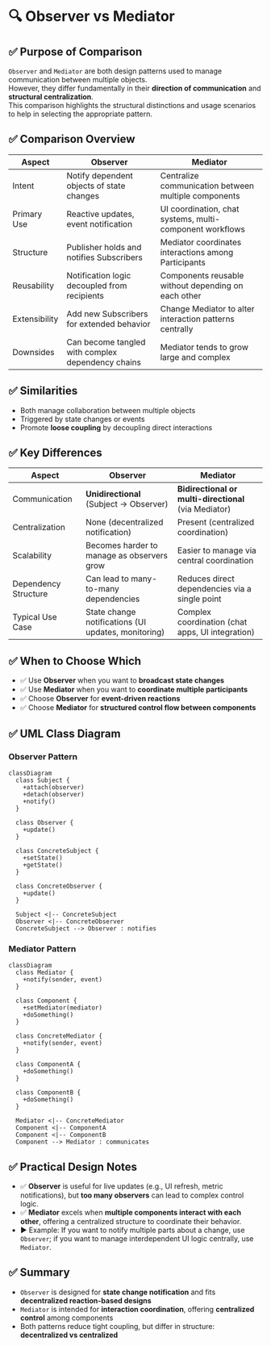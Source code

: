 # 🔍 Observer vs Mediator

## ✅ Purpose of Comparison

`Observer` and `Mediator` are both design patterns used to manage communication between multiple objects.  
However, they differ fundamentally in their **direction of communication** and **structural centralization**.  
This comparison highlights the structural distinctions and usage scenarios to help in selecting the appropriate pattern.

## ✅ Comparison Overview

| Aspect        | Observer                                          | Mediator                                                 |
| ------------- | ------------------------------------------------- | -------------------------------------------------------- |
| Intent        | Notify dependent objects of state changes         | Centralize communication between multiple components     |
| Primary Use   | Reactive updates, event notification              | UI coordination, chat systems, multi-component workflows |
| Structure     | Publisher holds and notifies Subscribers          | Mediator coordinates interactions among Participants     |
| Reusability   | Notification logic decoupled from recipients      | Components reusable without depending on each other      |
| Extensibility | Add new Subscribers for extended behavior         | Change Mediator to alter interaction patterns centrally  |
| Downsides     | Can become tangled with complex dependency chains | Mediator tends to grow large and complex                 |

## ✅ Similarities

- Both manage collaboration between multiple objects
- Triggered by state changes or events
- Promote **loose coupling** by decoupling direct interactions

## ✅ Key Differences

| Aspect               | Observer                                            | Mediator                                              |
| -------------------- | --------------------------------------------------- | ----------------------------------------------------- |
| Communication        | **Unidirectional** (Subject → Observer)             | **Bidirectional or multi-directional** (via Mediator) |
| Centralization       | None (decentralized notification)                   | Present (centralized coordination)                    |
| Scalability          | Becomes harder to manage as observers grow          | Easier to manage via central coordination             |
| Dependency Structure | Can lead to many-to-many dependencies               | Reduces direct dependencies via a single point        |
| Typical Use Case     | State change notifications (UI updates, monitoring) | Complex coordination (chat apps, UI integration)      |

## ✅ When to Choose Which

- ✅ Use **Observer** when you want to **broadcast state changes**
- ✅ Use **Mediator** when you want to **coordinate multiple participants**
- ✅ Choose **Observer** for **event-driven reactions**
- ✅ Choose **Mediator** for **structured control flow between components**

## ✅ UML Class Diagram

### Observer Pattern

```mermaid
classDiagram
  class Subject {
    +attach(observer)
    +detach(observer)
    +notify()
  }

  class Observer {
    +update()
  }

  class ConcreteSubject {
    +setState()
    +getState()
  }

  class ConcreteObserver {
    +update()
  }

  Subject <|-- ConcreteSubject
  Observer <|-- ConcreteObserver
  ConcreteSubject --> Observer : notifies
```

### Mediator Pattern

```mermaid
classDiagram
  class Mediator {
    +notify(sender, event)
  }

  class Component {
    +setMediator(mediator)
    +doSomething()
  }

  class ConcreteMediator {
    +notify(sender, event)
  }

  class ComponentA {
    +doSomething()
  }

  class ComponentB {
    +doSomething()
  }

  Mediator <|-- ConcreteMediator
  Component <|-- ComponentA
  Component <|-- ComponentB
  Component --> Mediator : communicates
```

## ✅ Practical Design Notes

- ✅ **Observer** is useful for live updates (e.g., UI refresh, metric notifications), but **too many observers** can lead to complex control logic.
- ✅ **Mediator** excels when **multiple components interact with each other**, offering a centralized structure to coordinate their behavior.
- ▶️ Example: If you want to notify multiple parts about a change, use `Observer`; if you want to manage interdependent UI logic centrally, use `Mediator`.

## ✅ Summary

- `Observer` is designed for **state change notification** and fits **decentralized reaction-based designs**
- `Mediator` is intended for **interaction coordination**, offering **centralized control** among components
- Both patterns reduce tight coupling, but differ in structure: **decentralized vs centralized**
